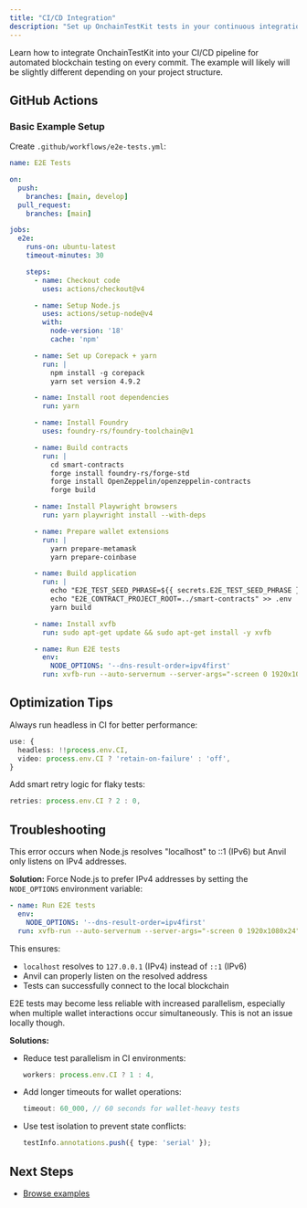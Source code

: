 ```yaml
---
title: "CI/CD Integration"
description: "Set up OnchainTestKit tests in your continuous integration pipeline"
---
```


Learn how to integrate OnchainTestKit into your CI/CD pipeline for automated blockchain testing on every commit. The example will likely will be slightly different depending on your project structure.

## GitHub Actions

### Basic Example Setup

Create `.github/workflows/e2e-tests.yml`:

```yaml
name: E2E Tests

on:
  push:
    branches: [main, develop]
  pull_request:
    branches: [main]

jobs:
  e2e:
    runs-on: ubuntu-latest
    timeout-minutes: 30

    steps:
      - name: Checkout code
        uses: actions/checkout@v4

      - name: Setup Node.js
        uses: actions/setup-node@v4
        with:
          node-version: '18'
          cache: 'npm'

      - name: Set up Corepack + yarn
        run: |
          npm install -g corepack
          yarn set version 4.9.2

      - name: Install root dependencies
        run: yarn

      - name: Install Foundry
        uses: foundry-rs/foundry-toolchain@v1

      - name: Build contracts
        run: |
          cd smart-contracts
          forge install foundry-rs/forge-std
          forge install OpenZeppelin/openzeppelin-contracts
          forge build

      - name: Install Playwright browsers
        run: yarn playwright install --with-deps

      - name: Prepare wallet extensions
        run: |
          yarn prepare-metamask
          yarn prepare-coinbase

      - name: Build application
        run: |
          echo "E2E_TEST_SEED_PHRASE=${{ secrets.E2E_TEST_SEED_PHRASE }}" > .env
          echo "E2E_CONTRACT_PROJECT_ROOT=../smart-contracts" >> .env
          yarn build

      - name: Install xvfb
        run: sudo apt-get update && sudo apt-get install -y xvfb

      - name: Run E2E tests
        env:
          NODE_OPTIONS: '--dns-result-order=ipv4first'
        run: xvfb-run --auto-servernum --server-args="-screen 0 1920x1080x24" yarn test:e2e
```

## Optimization Tips

<AccordionGroup>

<Accordion title="Use headless mode in CI">
Always run headless in CI for better performance:

```typescript
use: {
  headless: !!process.env.CI,
  video: process.env.CI ? 'retain-on-failure' : 'off',
}
```
</Accordion>

<Accordion title="Implement retry logic">
Add smart retry logic for flaky tests:

```typescript
retries: process.env.CI ? 2 : 0,
```
</Accordion>
</AccordionGroup>

## Troubleshooting

<AccordionGroup>

<Accordion title="Error: connect ECONNREFUSED ::1:{SOME_PORT}">
This error occurs when Node.js resolves "localhost" to ::1 (IPv6) but Anvil only listens on IPv4 addresses.

**Solution:** Force Node.js to prefer IPv4 addresses by setting the `NODE_OPTIONS` environment variable:

```yaml
- name: Run E2E tests
  env:
    NODE_OPTIONS: '--dns-result-order=ipv4first'
  run: xvfb-run --auto-servernum --server-args="-screen 0 1920x1080x24" yarn test:e2e
```

This ensures:
- `localhost` resolves to `127.0.0.1` (IPv4) instead of `::1` (IPv6)
- Anvil can properly listen on the resolved address
- Tests can successfully connect to the local blockchain
</Accordion>

<Accordion title="Flaky tests with high parallelism only in CI/CD workflows">
E2E tests may become less reliable with increased parallelism, especially when multiple wallet interactions occur simultaneously. This is 
not an issue locally though.

**Solutions:**
- Reduce test parallelism in CI environments:
  ```typescript
  workers: process.env.CI ? 1 : 4,
  ```
- Add longer timeouts for wallet operations:
  ```typescript
  timeout: 60_000, // 60 seconds for wallet-heavy tests
  ```
- Use test isolation to prevent state conflicts:
  ```typescript
  testInfo.annotations.push({ type: 'serial' });
  ```
</Accordion>

</AccordionGroup>

## Next Steps

- [Browse examples](/onchaintestkit/examples)